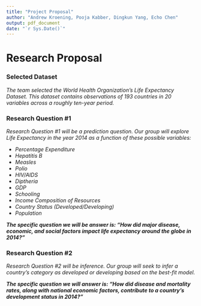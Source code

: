 ```yaml
---
title: "Project Proposal"
author: "Andrew Kroening, Pooja Kabber, Dingkun Yang, Echo Chen"
output: pdf_document
date: "`r Sys.Date()`"
---
```


# Research Proposal

### Selected Dataset

*The team selected the World Health Organization's Life Expectancy Dataset. This dataset contains observations of 193 countries in 20 variables across a roughly ten-year period.*

### Research Question #1

*Research Question #1 will be a prediction question. Our group will explore Life Expectancy in the year 2014 as a function of these possible variables:*

* *Percentage Expenditure*
* *Hepatitis B*
* *Measles*
* *Polio*
* *HIV/AIDS*
* *Diptheria*
* *GDP*
* *Schooling*
* *Income Composition of Resources*
* *Country Status (Developed/Developing)*
* *Population*


***The specific question we will be answer is: "How did major disease, economic, and social factors impact life expectancy around the globe in 2014?"***


### Research Question #2

*Research Question #2 will be inference. Our group will seek to infer a country's category as developed or developing based on the best-fit model.*

***The specific question we will answer is: "How did disease and mortality rates, along with national economic factors, contribute to a country's development status in 2014?"***
